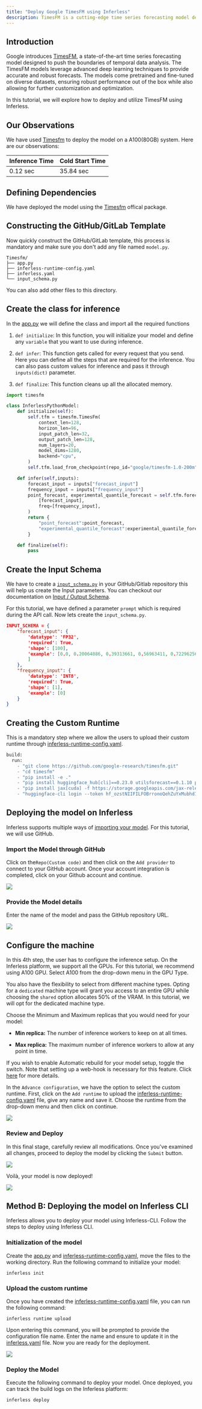 ```yaml
---
title: "Deploy Google TimesFM using Inferless"
description: TimesFM is a cutting-edge time series forecasting model developed by Google. It is designed to understand and generate detailed forecasts based on temporal data, making it a powerful tool for tasks such as demand forecasting, anomaly detection, and trend analysis.
---
```


## Introduction

Google introduces [TimesFM](https://research.google/blog/a-decoder-only-foundation-model-for-time-series-forecasting/), a state-of-the-art time series forecasting model designed to push the boundaries of temporal data analysis. The TimesFM models leverage advanced deep learning techniques to provide accurate and robust forecasts. The models come pretrained and fine-tuned on diverse datasets, ensuring robust performance out of the box while also allowing for further customization and optimization.

In this tutorial, we will explore how to deploy and utilize TimesFM using Inferless.

## Our Observations

We have used [Timesfm](https://github.com/google-research/timesfm) to deploy the model on a A100(80GB) system. Here are our observations:

|  Inference Time | Cold Start Time |
| --------------- | --------------- |
| 0.12 sec        | 35.84 sec       |


## Defining Dependencies

We have deployed the model using the [Timesfm](https://github.com/google-research/timesfm) offical package.

## Constructing the GitHub/GitLab Template

Now quickly construct the GitHub/GitLab template, this process is mandatory and make sure you don't add any file named `model.py`.

```
Timesfm/
├── app.py
├── inferless-runtime-config.yaml
├── inferless.yaml
└── input_schema.py
```

You can also add other files to this directory.

## Create the class for inference

In the [app.py](https://github.com/inferless/Timesfm/blob/main/app.py) we will define the class and import all the required functions

1.  `def initialize`: In this function, you will initialize your model and define any `variable` that you want to use during inference.

2.  `def infer`: This function gets called for every request that you send. Here you can define all the steps that are required for the inference. You can also pass custom values for inference and pass it through `inputs(dict)` parameter.

3.  `def finalize`: This function cleans up all the allocated memory.

```python
import timesfm

class InferlessPythonModel:
    def initialize(self):
        self.tfm = timesfm.TimesFm(
            context_len=128,
            horizon_len=96,
            input_patch_len=32,
            output_patch_len=128,
            num_layers=20,
            model_dims=1280,
            backend="cpu",
        )
        self.tfm.load_from_checkpoint(repo_id="google/timesfm-1.0-200m")

    def infer(self,inputs):
        forecast_input = inputs["forecast_input"]
        frequency_input = inputs["frequency_input"]
        point_forecast, experimental_quantile_forecast = self.tfm.forecast(
            [forecast_input],
            freq=[frequency_input],
        )
        return {
            "point_forecast":point_forecast,
            "experimental_quantile_forecast":experimental_quantile_forecast
        }

    def finalize(self):
        pass
```

## Create the Input Schema

We have to create a [`input_schema.py`](https://github.com/inferless/Timesfm/blob/main/input_schema.py) in your GitHub/Gitlab repository this will help us create the Input parameters. You can checkout our documentation on [Input / Output Schema](https://docs.inferless.com/model-import/input-output-schema).

For this tutorial, we have defined a parameter `prompt` which is required during the API call. Now lets create the `input_schema.py`.

```JSON
INPUT_SCHEMA = {
    "forecast_input": {
        'datatype': 'FP32',
        'required': True,
        'shape': [100],
        'example': [0.0, 0.20064886, 0.39313661, 0.56963411, 0.72296256, 0.84688556, 0.93636273, 0.98775469, 0.99897117, 0.96955595, 0.90070545, 0.79522006, 0.65739025, 0.49282204, 0.30820902, 0.11106004, -0.09060615, -0.28858706, -0.47483011, -0.64176014, -0.7825875, -0.89158426, -0.96431712, -0.99782778, -0.99075324, -0.94338126, -0.85763861, -0.73701276, -0.58640998, -0.41195583, -0.22074597, -0.0205576, 0.18046693, 0.37415123, 0.55261747, 0.7086068, 0.83577457, 0.92894843, 0.98433866, 0.99969234, 0.97438499, 0.90944594, 0.8075165, 0.6727425, 0.51060568, 0.32770071, 0.13146699, -0.07011396, -0.26884313, -0.45663749, -0.62585878, -0.76962418, -0.88208623, -0.95867071, -0.99626264, -0.99333304, -0.95000106, -0.86802917, -0.75075145, -0.60293801, -0.43060093, -0.24074979, -0.0411065, 0.16020873, 0.35500771, 0.53536727, 0.69395153, 0.82431033, 0.9211415, 0.98050658, 0.99999098, 0.9788022, 0.91780205, 0.81947165, 0.68781042, 0.5281735, 0.34705389, 0.15181837, -0.04959214, -0.24898556, -0.43825186, -0.6096929, -0.75633557, -0.87221538, -0.95261911, -0.99427643, -0.995493, -0.95621934, -0.87805285, -0.76417283, -0.61921119, -0.44906404, -0.26065185, -0.06163804, 0.13988282, 0.33571414, 0.51789078, 0.67900297, 0.81249769, 0.91294525
        ]
    },
    "frequency_input": {
        'datatype': 'INT8',
        'required': True,
        'shape': [1],
        'example': [0]
    }
}
```

## Creating the Custom Runtime

This is a mandatory step where we allow the users to upload their custom runtime through [inferless-runtime-config.yaml](https://github.com/inferless/Timesfm/blob/main/inferless-runtime-config.yaml).

```python
build:
  run:
    - "git clone https://github.com/google-research/timesfm.git"
    - "cd timesfm"
    - "pip install -e ."
    - "pip install huggingface_hub[cli]==0.23.0 utilsforecast==0.1.10 praxis==1.4.0 paxml==1.4.0 einshape==1.0"
    - "pip install jax[cuda] -f https://storage.googleapis.com/jax-releases/jax_cuda_releases.html jax==0.4.28"
    - "huggingface-cli login --token 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 --add-to-git-credential"
```

## Deploying the model on Inferless

Inferless supports multiple ways of [importing your model](https://docs.inferless.com/model-import/file-structure-req/file-structure-requirements). For this tutorial, we will use GitHub. 

### Import the Model through GitHub

Click on the`Repo(Custom code)` and then click on the `Add provider` to connect to your GitHub account. Once your account integration is completed, click on your Github account and continue.

![](/images/stable-cascade-model-import.png)

### Provide the Model details

Enter the name of the model and pass the GitHub repository URL. 

![](/images/TimeFM-model-details.png)

## Configure the machine

In this 4th step, the user has to configure the inference setup. On the Inferless platform, we support all the GPUs. For this tutorial, we recommend using A100 GPU. Select A100 from the drop-down menu in the GPU Type.

You also have the flexibility to select from different machine types. Opting for a `dedicated` machine type will grant you access to an entire GPU while choosing the `shared` option allocates 50% of the VRAM. In this tutorial, we will opt for the dedicated machine type.

Choose the Minimum and Maximum replicas that you would need for your model:

* **Min replica:** The number of inference workers to keep on at all times.

* **Max replica:** The maximum number of inference workers to allow at any point in time.

If you wish to enable Automatic rebuild for your model setup, toggle the switch. Note that setting up a web-hook is necessary for this feature. Click [here](https://docs.inferless.com/model-import/automatic-build/automatic-build-via-webhooks) for more details.

In the `Advance configuration`, we have the option to select the custom runtime. First, click on the `Add runtime` to upload the [inferless-runtime-config.yaml](https://github.com/inferless/Timesfm/blob/main/inferless-runtime-config.yaml) file, give any name and save it. Choose the runtime from the drop-down menu and then click on continue.

![](/images/musicgen-model-config.png)

### Review and Deploy

In this final stage, carefully review all modifications. Once you've examined all changes, proceed to deploy the model by clicking the `Submit` button.

![](/images/TimesFM-Review.png)

Voilà, your model is now deployed!

![](/gif/TimeFM-demo.gif)

## Method B: Deploying the model on Inferless CLI

Inferless allows you to deploy your model using Inferless-CLI. Follow the steps to deploy using Inferless CLI.

### Initialization of the model

Create the [app.py](https://github.com/inferless/Timesfm/blob/main/app.py) and [inferless-runtime-config.yaml](https://github.com/inferless/Timesfm/blob/main/inferless-runtime-config.yaml), move the files to the working directory. Run the following command to initialize your model:

```
inferless init
```

### Upload the custom runtime

Once you have created the [inferless-runtime-config.yaml](https://github.com/inferless/Timesfm/blob/main/inferless-runtime-config.yaml) file, you can run the following command:

```
inferless runtime upload
```

Upon entering this command, you will be prompted to provide the configuration file name. Enter the name and ensure to update it in the [inferless.yaml](https://github.com/inferless/Timesfm/blob/main/inferless.yaml) file. Now you are ready for the deployment.

![](/images/llama70b-6.png)

### Deploy the Model

Execute the following command to deploy your model. Once deployed, you can track the build logs on the Inferless platform:

```
inferless deploy
```